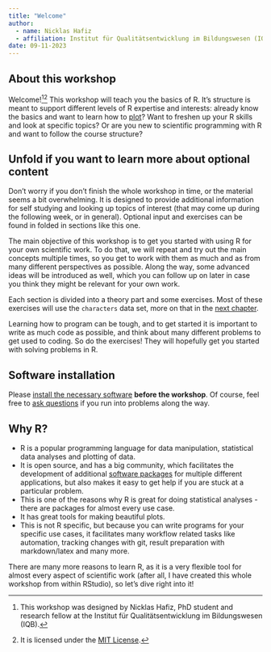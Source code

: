```yaml
---
title: "Welcome"
author: 
  - name: Nicklas Hafiz
  - affiliation: Institut für Qualitätsentwicklung im Bildungswesen (IQB)
date: 09-11-2023
---
```


## About this workshop

Welcome![^1][^2] This workshop will teach you the basics of R. It's structure is meant to support different levels of R expertise and interests: already know the basics and want to learn how to [plot](/qmd/plotting/plotting.qmd)? Want to freshen up your R skills and look at specific topics? Or are you new to scientific programming with R and want to follow the course structure?

[^1]: This workshop was designed by Nicklas Hafiz, PhD student and research fellow at the Institut für Qualitätsentwicklung im Bildungswesen (IQB).

[^2]: It is licensed under the [MIT License](https://opensource.org/license/mit/).

::: {.callout-note collapse="true" icon="false"}
## Unfold if you want to learn more about optional content

Don't worry if you don't finish the whole workshop in time, or the material seems a bit overwhelming. It is designed to provide additional information for self studying and looking up topics of interest (that may come up during the following week, or in general). Optional input and exercises can be found in folded in sections like this one.
:::

The main objective of this workshop is to get you started with using R for your own scientific work. To do that, we will repeat and try out the main concepts multiple times, so you get to work with them as much and as from many different perspectives as possible. Along the way, some advanced ideas will be introduced as well, which you can follow up on later in case you think they might be relevant for your own work.

Each section is divided into a theory part and some exercises. Most of these exercises will use the `characters` data set, more on that in the [next chapter](/qmd/getting_started/data_sets.qmd).

::: callout-tip
Learning how to program can be tough, and to get started it is important to write as much code as possible, and think about many different problems to get used to coding. So do the exercises! They will hopefully get you started with solving problems in R.
:::

::: callout-warning
## Software installation

Please [install the necessary software](qmd/setup/setup.qmd) **before the workshop**. Of course, feel free to [ask questions](https://docs.google.com/document/d/19uUsS9xiAsxmAtblkaPqbdl3m1IxurWKOoPdTc0oymM/edit) if you run into problems along the way.
:::

## Why R?

-   R is a popular programming language for data manipulation, statistical data analyses and plotting of data.
-   It is open source, and has a big community, which facilitates the development of additional [software packages](/qmd/packages/packages.qmd) for multiple different applications, but also makes it easy to get help if you are stuck at a particular problem.
-   This is one of the reasons why R is great for doing statistical analyses - there are packages for almost every use case.
-   It has great tools for making beautiful plots.
-   This is not R specific, but because you can write programs for your specific use cases, it facilitates many workflow related tasks like automation, tracking changes with git, result preparation with markdown/latex and many more.

There are many more reasons to learn R, as it is a very flexible tool for almost every aspect of scientific work (after all, I have created this whole workshop from within RStudio), so let's dive right into it!
